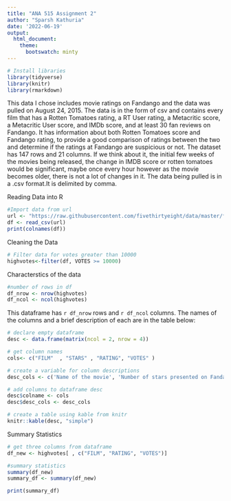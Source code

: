 ```yaml
---
title: "ANA 515 Assignment 2"
author: "Sparsh Kathuria"
date: '2022-06-19'
output: 
  html_document:
    theme: 
      bootswatch: minty
---
```


```r
# Install libraries
library(tidyverse)
library(knitr)
library(rmarkdown)
```

This data I chose includes movie ratings on Fandango and the data was pulled on August 24, 2015. The data is in the form of csv and contains every film that has a Rotten Tomatoes rating, a RT User rating, a Metacritic score, a Metacritic User score, and IMDb score, and at least 30 fan reviews on Fandango. It has information about both Rotten Tomatoes score and Fandango rating, to provide a good comparison of ratings between the two and determine if the ratings at Fandango are suspicious or not.
The dataset has 147 rows and 21 columns.
If we think about it, the initial few weeks of the movies being released, the change in IMDB score or rotten tomatoes would be significant, maybe once every hour however as the movie becomes older, there is not a lot of changes in it. 
The data being pulled is in a .csv format.It is delimited by comma.


Reading Data into R

```r
#Import data from url
url <- "https://raw.githubusercontent.com/fivethirtyeight/data/master/fandango/fandango_scrape.csv"
df <- read_csv(url)
print(colnames(df))
```

Cleaning the Data

```r
# Filter data for votes greater than 10000
highvotes<-filter(df, VOTES >= 10000)
```

Characterstics of the data

```r
#number of rows in df
df_nrow <- nrow(highvotes)
df_ncol <- ncol(highvotes)
```

This dataframe has `r df_nrow` rows and `r df_ncol` columns. The names of the columns and a brief description of each are in the table below:

```r
# declare empty dataframe
desc <- data.frame(matrix(ncol = 2, nrow = 4))

# get column names
cols<- c("FILM"  , "STARS" , "RATING", "VOTES" )

# create a variable for column descriptions
desc_cols <- c('Name of the movie', 'Number of stars presented on Fandango.com' , 'Actual average score the movie obtained' ,'number of people who had reviewed the film')

# add columns to dataframe desc
desc$colname <- cols
desc$desc_cols <- desc_cols

# create a table using kable from knitr
knitr::kable(desc, "simple")

```

Summary Statistics

```r

# get three columns from dataframe
df_new <- highvotes[ , c("FILM", "RATING", "VOTES")] 

#summary statistics
summary(df_new)
summary_df <- summary(df_new)

print(summary_df)
```